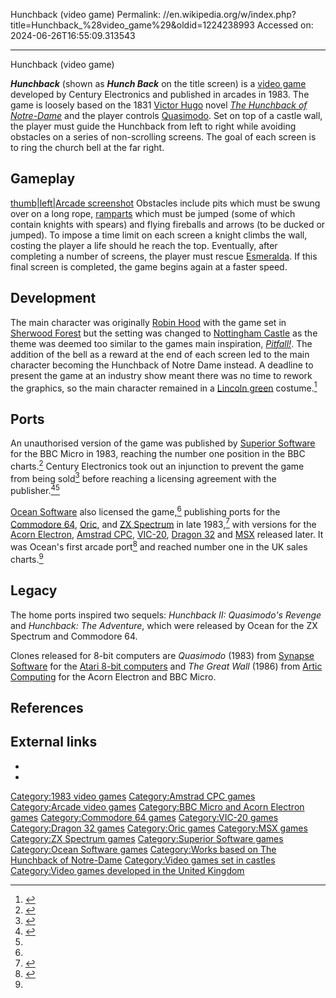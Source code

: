 Hunchback (video game)
Permalink: //en.wikipedia.org/w/index.php?title=Hunchback_%28video_game%29&oldid=1224238993
Accessed on: 2024-06-26T16:55:09.313543



------
Hunchback (video game)
{{Short description|1983 video game}}
{{Infobox video game
|title = Hunchback
|image = File:Hunchback_1985_MSX_Cover_Art.jpg
|developer = Century Electronics
|publisher = Century Electronics<br>[[Ocean Software]]
|designer = 
|released = '''1983:''' Arcade<br>'''1983:''' [[Commodore 64]], [[Oric computers|Oric]], [[ZX Spectrum]] 
|genre = [[Platform game|Platform]]
|platforms = [[Arcade game|Arcade]], [[Acorn Electron]], [[Amstrad CPC]], [[BBC Micro]], [[Commodore 64]], [[VIC-20]], [[Dragon 32]], [[Oric computers|Oric]], [[MSX]], [[ZX Spectrum]] 
|arcade system = 
}}

'''''Hunchback''''' (shown as '''''Hunch Back''''' on the title screen) is a [[video game]] developed by Century Electronics and published in arcades in 1983. The game is loosely based on the 1831 [[Victor Hugo]] novel ''[[The Hunchback of Notre-Dame]]'' and the player controls [[Quasimodo]]. Set on top of a castle wall, the player must guide the Hunchback from left to right while avoiding obstacles on a series of non-scrolling screens. The goal of each screen is to ring the church bell at the far right.

==Gameplay==
[[image:Hunchback screenshot.JPG|thumb|left|Arcade screenshot]]
Obstacles include pits which must be swung over on a long rope, [[Defensive wall|ramparts]] which must be jumped (some of which contain knights with spears) and flying fireballs and arrows (to be ducked or jumped). To impose a time limit on each screen a knight climbs the wall, costing the player a life should he reach the top. Eventually, after completing a number of screens, the player must rescue [[Esmeralda (The Hunchback of Notre Dame)|Esmeralda]]. If this final screen is completed, the game begins again at a faster speed.

==Development==
The main character was originally [[Robin Hood]] with the game set in [[Sherwood Forest]] but the setting was changed to [[Nottingham Castle]] as the theme was deemed too similar to the games main inspiration, ''[[Pitfall!]]''. The addition of the bell as a reward at the end of each screen led to the main character becoming the Hunchback of Notre Dame instead. A deadline to present the game at an industry show meant there was no time to rework the graphics, so the main character remained in a [[Lincoln green]] costume.<ref name='rg164hunchback'>{{cite magazine |title=The Making of Hunchback|magazine=Retro Gamer|issue=164|publisher=Future Publishing|date=26 January 2017|pages=58–61}}</ref>

==Ports==
An unauthorised version of the game was published by [[Superior Software]] for the BBC Micro in 1983, reaching the number one position in the BBC charts.<ref name='pcw22sep83charts'>{{cite magazine |title=Charts|magazine=Popular Computing Weekly|issue=38|publisher=Sunshine Publications|date=22 September 1983|page=47|url=https://spectrumcomputing.co.uk/page.php?issue_id=2773&page=47|access-date=17 April 2023}}</ref> Century Electronics took out an injunction to prevent the game from being sold<ref name='pcw01sep83'>{{cite magazine |title=For whom the bell tolls|magazine=Popular Computing Weekly|issue=35|publisher=Sunshine Publications|date=1 September 1983|page=1|url=https://archive.org/details/popular-computing-weekly-1983-09-01/mode/2up|access-date=17 April 2023}}</ref> before reaching a licensing agreement with the publisher.<ref name='pcw02feb84'>{{cite magazine |title=Century collapses|magazine=Popular Computing Weekly|issue=5|publisher=Sunshine Publications|date=2 February 1984|page=5|url=https://archive.org/details/popular-computing-weekly-1984-02-02/page/n3|access-date=17 April 2023}}</ref><ref name='rg164hunchback' />

[[Ocean Software]] also licensed the game,<ref name='pcw02feb84' /> publishing ports for the [[Commodore 64]], [[Oric computers|Oric]], and [[ZX Spectrum]] in late 1983,<ref name='pcg5charts'>{{cite magazine |title=PCG Soft Hits|magazine=Personal Computer Games|issue=5|publisher=VNU|date=April 1984|page=27|url=https://archive.org/details/personalcomputergames-magazine-05/page/n25|access-date=17 April 2023}}</ref> with versions for the [[Acorn Electron]], [[Amstrad CPC]], [[VIC-20]], [[Dragon 32]] and [[MSX]] released later. It was Ocean's first arcade port<ref name=historyofocean>{{Cite book|last1=Wilkins|first1=Chris|title=The History of Ocean Software|last2=Kean|first2=Roger M|publisher=Revival Retro Events|year=2013|page=23}}</ref> and reached number one in the UK sales charts.<ref name='pcg5charts' />

==Legacy==
The home ports inspired two sequels: ''Hunchback II: Quasimodo's Revenge'' and ''Hunchback: The Adventure'', which were released by Ocean for the ZX Spectrum and Commodore 64.

Clones released for 8-bit computers are ''Quasimodo'' (1983) from [[Synapse Software]] for the [[Atari 8-bit computers]] and ''The Great Wall'' (1986) from [[Artic Computing]] for the Acorn Electron and BBC Micro.

==References==
{{Reflist}}

==External links==
* {{KLOV game|8156}}
* {{WoS game|id=0002383}}

{{The Hunchback of Notre Dame}}

{{DEFAULTSORT:Hunchback (Video Game)}}
[[Category:1983 video games]]
[[Category:Amstrad CPC games]]
[[Category:Arcade video games]]
[[Category:BBC Micro and Acorn Electron games]]
[[Category:Commodore 64 games]]
[[Category:VIC-20 games]]
[[Category:Dragon 32 games]]
[[Category:Oric games]]
[[Category:MSX games]]
[[Category:ZX Spectrum games]]
[[Category:Superior Software games]]
[[Category:Ocean Software games]]
[[Category:Works based on The Hunchback of Notre-Dame]]
[[Category:Video games set in castles]]
[[Category:Video games developed in the United Kingdom]]